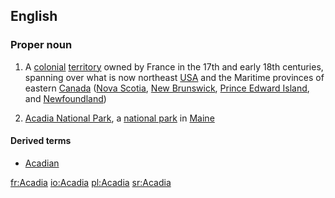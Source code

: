 {{also|acadia}}
==English==
{{wikipedia}}

===Proper noun===
{{en-proper noun}}

# {{history}} A [[colonial]] [[territory]] owned by France in the 17th and early 18th centuries, spanning over what is now northeast [[USA]] and the Maritime provinces of eastern [[Canada]] ([[Nova Scotia]], [[New Brunswick]], [[Prince Edward Island]], and [[Newfoundland]])
# [[w:Acadia National Park|Acadia National Park]], a [[national park]] in [[Maine]]

====Derived terms====
* [[Acadian]]

[[fr:Acadia]]
[[io:Acadia]]
[[pl:Acadia]]
[[sr:Acadia]]